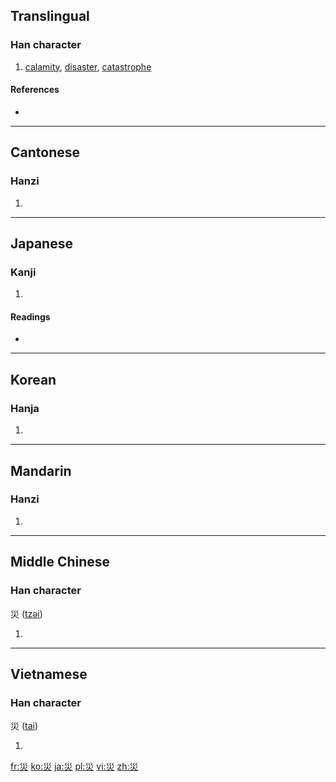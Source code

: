 {{also|灾|烖}}
==Translingual==

===Han character===
{{Han char|rn=86|rad=火|as=03|sn=7|four=2280<sub>9</sub>|canj=女女火 (VVF)}}

# [[calamity]], [[disaster]], [[catastrophe]]

====References====
* {{Han ref|kx=0666.180|dkj=18879|dj=1075.230|hdz=32190.060|uh=707D|ud=28797|bh=A861|bd=43105}}

----

==Cantonese==

===Hanzi===
{{yue-hanzi|jyut=|y=joi1|sim=灾}}

# {{defn|Cantonese|sort=火03}}

----

==Japanese==

===Kanji===
{{ja-kanji|grade=5|rs=火03}}

# {{defn|Japanese|sort=火03}}

====Readings====
* {{ja-readings|on=[[さい]] (sai)|kun=[[わざわい]] (wazawai)}}

----

==Korean==

===Hanja===
{{ko-hanja|hangeul=재|eumhun=|rv=jae|mr=chae|y=cay}}

# {{defn|Korean|sort=火03}}

----

==Mandarin==

===Hanzi===
{{cmn-hanzi|sim=灾|pin=[[zāi]] ([[zai1]])|wg=tsai<sup>1</sup>}}

# {{defn|Mandarin|sort=火03}}

----

==Middle Chinese==

===Han character===
災 ([[tzəi]])

# {{defn|Middle Chinese|sort=火03}}

----

==Vietnamese==

===Han character===
災 ([[tai]])

# {{defn|Vietnamese|sort=火03}}

[[fr:災]]
[[ko:災]]
[[ja:災]]
[[pl:災]]
[[vi:災]]
[[zh:災]]